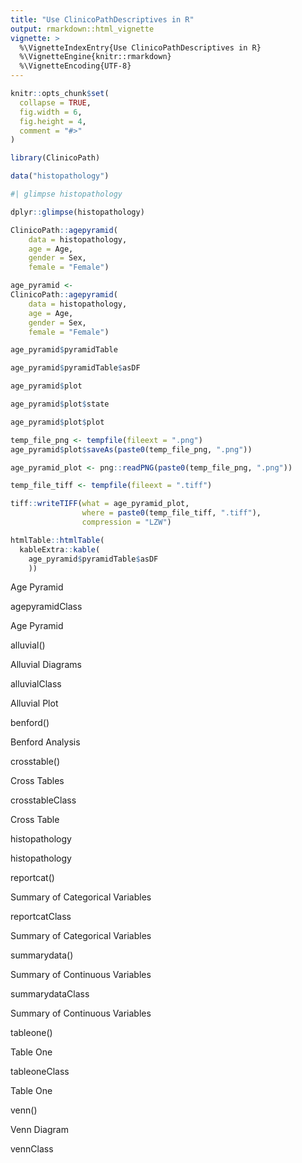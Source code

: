```yaml
---
title: "Use ClinicoPathDescriptives in R"
output: rmarkdown::html_vignette
vignette: >
  %\VignetteIndexEntry{Use ClinicoPathDescriptives in R}
  %\VignetteEngine{knitr::rmarkdown}
  %\VignetteEncoding{UTF-8}
---
```


```r
knitr::opts_chunk$set(
  collapse = TRUE,
  fig.width = 6,
  fig.height = 4,
  comment = "#>"
)
```

```r
library(ClinicoPath)
```




```r
data("histopathology")
```

```r
#| glimpse histopathology

dplyr::glimpse(histopathology)
```



```r
ClinicoPath::agepyramid(
    data = histopathology,
    age = Age,
    gender = Sex,
    female = "Female")
```



```r
age_pyramid <-
ClinicoPath::agepyramid(
    data = histopathology,
    age = Age,
    gender = Sex,
    female = "Female")
```



```r
age_pyramid$pyramidTable
```


```r
age_pyramid$pyramidTable$asDF
```


```r
age_pyramid$plot
```



```r
age_pyramid$plot$state
```



```r
age_pyramid$plot$plot
```


```r
temp_file_png <- tempfile(fileext = ".png")
age_pyramid$plot$saveAs(paste0(temp_file_png, ".png"))

age_pyramid_plot <- png::readPNG(paste0(temp_file_png, ".png"))

temp_file_tiff <- tempfile(fileext = ".tiff")

tiff::writeTIFF(what = age_pyramid_plot,
                where = paste0(temp_file_tiff, ".tiff"),
                compression = "LZW")
```




```r
htmlTable::htmlTable(
  kableExtra::kable(
    age_pyramid$pyramidTable$asDF
    ))
```



Age Pyramid

agepyramidClass
	

Age Pyramid

alluvial()
	

Alluvial Diagrams

alluvialClass
	

Alluvial Plot

benford()
	

Benford Analysis

crosstable()
	

Cross Tables

crosstableClass
	

Cross Table

histopathology
	

histopathology

reportcat()
	

Summary of Categorical Variables

reportcatClass
	

Summary of Categorical Variables

summarydata()
	

Summary of Continuous Variables

summarydataClass
	

Summary of Continuous Variables

tableone()
	

Table One

tableoneClass
	

Table One

venn()
	

Venn Diagram

vennClass 
